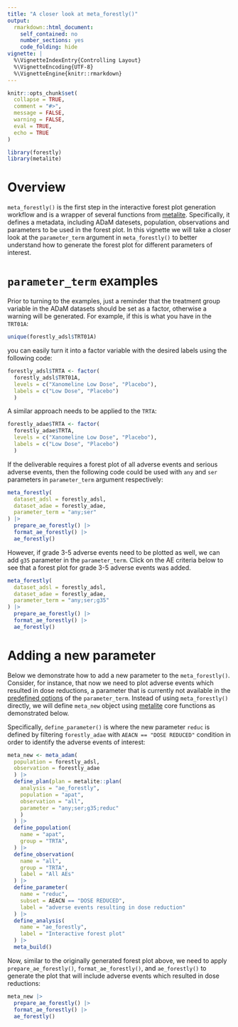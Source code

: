 ```yaml
---
title: "A closer look at meta_forestly()"
output:
  rmarkdown::html_document:
    self_contained: no
    number_sections: yes
    code_folding: hide
vignette: |
  %\VignetteIndexEntry{Controlling Layout}
  %\VignetteEncoding{UTF-8}
  %\VignetteEngine{knitr::rmarkdown}
---
```


```r
knitr::opts_chunk$set(
  collapse = TRUE,
  comment = "#>",
  message = FALSE,
  warning = FALSE,
  eval = TRUE,
  echo = TRUE
)
```

```r
library(forestly)
library(metalite)
```

# Overview

`meta_forestly()` is the first step in the interactive forest plot generation workflow and is a wrapper of several functions from [metalite](https://merck.github.io/metalite/). Specifically, it defines a metadata, including ADaM datesets, population, observations and parameters to be used in the forest plot. 
In this vignette we will take a closer look at the `parameter_term` argument in `meta_forestly()` to better understand how to generate the forest plot for different parameters of interest.

# `parameter_term` examples

Prior to turning to the examples, just a reminder that the treatment group variable in the ADaM datasets should be set as a factor, otherwise a warning will be generated. 
For example, if this is what you have in the `TRT01A`:
```r
unique(forestly_adsl$TRT01A)
```

you can easily turn it into a factor variable with the desired labels using the following code: 

```r
forestly_adsl$TRTA <- factor(
  forestly_adsl$TRT01A, 
  levels = c("Xanomeline Low Dose", "Placebo"), 
  labels = c("Low Dose", "Placebo")
  )
```

A similar approach needs to be applied to the `TRTA`:

```r
forestly_adae$TRTA <- factor(
  forestly_adae$TRTA, 
  levels = c("Xanomeline Low Dose", "Placebo"), 
  labels = c("Low Dose", "Placebo")
  )
```

If the deliverable requires a forest plot of all adverse events and serious adverse events, then the following code could be used with `any` and `ser` parameters in `parameter_term` argument respectively:

```r
meta_forestly(
  dataset_adsl = forestly_adsl,
  dataset_adae = forestly_adae,
  parameter_term = "any;ser"
) |>
  prepare_ae_forestly() |>
  format_ae_forestly() |>
  ae_forestly()
```

However, if grade 3-5 adverse events need to be plotted as well, we can add `g35` parameter in the `parameter_term`. Click on the AE criteria below to see that a forest plot for grade 3-5 adverse events was added.

```r
meta_forestly(
  dataset_adsl = forestly_adsl,
  dataset_adae = forestly_adae,
  parameter_term = "any;ser;g35"
) |>
  prepare_ae_forestly() |>
  format_ae_forestly() |>
  ae_forestly()
```

# Adding a new parameter

Below we demonstrate how to add a new parameter to the `meta_forestly()`. Consider, for instance, that now we need to plot adverse events which resulted in dose reductions, a parameter that is currently not available in the [predefined options](https://merck.github.io/forestly/articles/forestly.html) of the `parameter_term`. Instead of using `meta_forestly()` directly, we will define `meta_new` object using [metalite](https://merck.github.io/metalite/) core functions as demonstrated below. 

Specifically, `define_parameter()` is where the new parameter `reduc` is defined by filtering `forestly_adae` with `AEACN == "DOSE REDUCED"` condition in order to identify the adverse events of interest:

```r
meta_new <- meta_adam(
  population = forestly_adsl,
  observation = forestly_adae
  ) |>
  define_plan(plan = metalite::plan(
    analysis = "ae_forestly",
    population = "apat",
    observation = "all",
    parameter = "any;ser;g35;reduc"
    )
  ) |>
  define_population(
    name = "apat",
    group = "TRTA",
  ) |>
  define_observation(
    name = "all",
    group = "TRTA",
    label = "All AEs"
  ) |>
  define_parameter(
    name = "reduc",
    subset = AEACN == "DOSE REDUCED",
    label = "adverse events resulting in dose reduction"
  ) |>
  define_analysis(
    name = "ae_forestly",
    label = "Interactive forest plot"
  ) |>
  meta_build()
```

Now, similar to the originally generated forest plot above, we need to apply `prepare_ae_forestly()`, `format_ae_forestly()`, and `ae_forestly()` to generate the plot that will include adverse events which resulted in dose reductions:

```r
meta_new |>
  prepare_ae_forestly() |>
  format_ae_forestly() |>
  ae_forestly()
```
